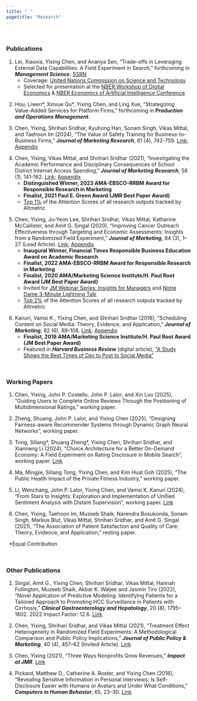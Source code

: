 ```yaml
---
title: " "
pagetitle: "Research"
---
```

<p>&nbsp;</p>

### Publications

1. Lei, Xiaoxia, Yixing Chen, and Ananya Sen, “Trade-offs in Leveraging External Data Capabilities: A
Field Experiment in Search,” forthcoming in ***Management Science***. [SSRN](https://papers.ssrn.com/sol3/papers.cfm?abstract_id=4452804)
    - Coverage: [United Nations Commission on Science and Technology](https://unctad.org/system/files/information-document/CSTD2023-2024_Issues01_data_en.pdf)
    - Selected for presentation at the [NBER Workshop of Digital Economics](https://www.nber.org/conferences/economics-digitization-spring-2023) 
    & [NBER Economics of Artificial Intelligence Conference](https://www.nber.org/conferences/economics-artificial-intelligence-conference-fall-2023)

&#32;

2. Hou, Liwen\*, Xinxue Qu\*, Yixing Chen, and Ling Xue, “Strategizing Value-Added Services for Platform Firms,” forthcoming in ***Production and Operations Management***.

&#32;


3. Chen, Yixing, Shrihari Sridhar, Kyuhong Han, Sonam Singh, Vikas Mittal, and Taehoon Im (2024), “The Value of Safety Training for Business-to-Business Firms,” ***Journal of Marketing Research***, 61 (4), 742-759. [Link](https://journals.sagepub.com/doi/pdf/10.1177/00222437231222857); [Appendix](https://journals.sagepub.com/doi/full/10.1177/00222437231222857#supplementary-materials)

&#32;

4.  Chen, Yixing, Vikas Mittal, and Shrihari Sridhar (2021), “Investigating the Academic Performance and Disciplinary Consequences of School District Internet Access Spending,” ***Journal of Marketing Research***, 58 (1), 141-162. [Link](https://journals.sagepub.com/doi/pdf/10.1177/0022243720964130); [Appendix](https://journals.sagepub.com/doi/suppl/10.1177/0022243720964130/suppl_file/Web_Appendix_FINAL_(Chen_Mittal_Sridhar).pdf)
    - **Distinguished Winner, 2023 AMA-EBSCO-RRBM Award for Responsible Research in Marketing**
    - **Finalist, 2021 Paul E. Green Award (JMR Best Paper Award)** 
    - [Top 1%](https://sage.altmetric.com/details/94875362#score) of the Attention Scores of all research outputs tracked by Altmetric 

&#32;

5.  Chen, Yixing, Ju-Yeon Lee, Shrihari Sridhar, Vikas Mittal, Katharine McCallister, and Amit G. Singal (2020), “Improving Cancer Outreach Effectiveness through Targeting and Economic Assessments: Insights from a Randomized Field Experiment,” ***Journal of Marketing***, 84 (3), 1–27 (Lead Article). [Link](https://journals.sagepub.com/doi/pdf/10.1177/0022242920913025); [Appendix](https://journals.sagepub.com/doi/suppl/10.1177/0022242920913025)
    - **Inaugural Winner, Financial Times Responsible Business Education Award on Academic Research** 
    - **Finalist, 2022 AMA-EBSCO-RRBM Award for Responsible Research in Marketing**
    - **Finalist, 2020 AMA/Marketing Science Institute/H. Paul Root Award (JM Best Paper Award)**
    - Invited for [JM Webinar Series: Insights for Managers](https://www.ama.org/jm-webinar-personalized-cancer-outreach-saves-both-lives-and-money/) and [Notre Dame 3-Minute Lightning Talk
](https://drive.google.com/file/d/11Apgq5RBHi4ZhKd8fP6kLEse4CShBmON/view)
    - [Top 2%](https://sage.altmetric.com/details/78200414#score) of the Attention Scores of all research outputs tracked by Altmetric

&#32;
    
6.  Kanuri, Vamsi K., Yixing Chen, and Shrihari Sridhar (2018), “Scheduling Content on Social Media: Theory, Evidence, and Application,” ***Journal of Marketing***, 82 (6), 89–108. [Link](https://journals.sagepub.com/doi/10.1177/0022242918805411); [Appendix](https://journals.sagepub.com/doi/suppl/10.1177/0022242918805411) 
    - **Finalist, 2018 AMA/Marketing Science Institute/H. Paul Root Award (JM Best Paper Award)**
    - Featured in ***Harvard Business Review*** (digital article), [“A Study Shows the Best Times of Day to Post to Social Media”](https://hbr.org/2018/09/a-study-shows-the-best-times-of-day-to-post-to-social-media)
                                  
&nbsp;

### Working Papers

1. Chen, Yixing, John P. Costello, John P. Lalor, and Xin Luo (2025), "Guiding Users to Complete Online Reviews Through the Positioning of Multidimensional Ratings," working paper. 

2. Zheng, Shuang, John P. Lalor, and Yixing Chen (2025), “Designing Fairness-aware Recommender Systems through Dynamic Graph Neural Networks”, working paper.

3. Tong, Siliang\*, Shuang Zheng\*, Yixing Chen, Shrihari Sridhar, and Xianneng Li (2024), “Choice Architecture for a Better On-Demand Economy: A Field Experiment on Rating Disclosure in Mobile Search”, working paper. [Link](https://papers.ssrn.com/sol3/papers.cfm?abstract_id=4695864)

4. Ma, Mingjie, Siliang Tong, Yixing Chen, and Kim Huat Goh (2025), “The Public Health Impact of the
Private Fitness Industry,” working paper.

5. Li, Wenchang, John P. Lalor, Yixing Chen, and Vamsi K. Kanuri (2024), “From Stars to Insights: Exploration and Implementation of Unified Sentiment Analysis with Distant Supervision", working paper. [Link](http://arxiv.org/abs/2305.01710)

6. Chen, Yixing, Taehoon Im, Muzeeb Shaik, Narendra Bosukonda, Sonam Singh, Markus Blut, Vikas Mittal, Shrihari Sridhar, and Amit G. Singal (2021), “The Association of Patient Satisfaction and Quality of Care: Theory, Evidence, and Application,” resting paper. 
  
&nbsp;
\*Equal Contribution

&nbsp;

### Other Publications

1. Singal, Amit G., Yixing Chen, Shrihari Sridhar, Vikas Mittal, Hannah Fullington, Muzeeb Shaik, Akbar K. Waljee and  Jasmin Tiro (2022), “Novel Application of Predictive Modeling: Identifying Patients for a Tailored Approach to Promoting HCC Surveillance in Patients with Cirrhosis,” ***Clinical Gastroenterology and Hepatology***, 20 (8), 1795–1802. 2022 Impact Factor: 12.6. [Link](https://www.sciencedirect.com/science/article/pii/S1542356521002172)

2. Chen, Yixing, Shrihari Sridhar, and Vikas Mittal (2021), “Treatment Effect Heterogeneity in Randomized Field Experiments: A Methodological Comparison and Public Policy Implications,” ***Journal of Public Policy & Marketing***, 40 (4), 457–62 (Invited Article). [Link](https://doi.org/10.1177%2F07439156211032751) 
 
3. Chen, Yixing (2021), “Three Ways Nonprofits Grow Revenues,” ***Impact at JMR***. [Link](https://www.ama.org/2021/01/26/three-ways-nonprofits-grow-revenues/?utm_source=rss&utm_medium=rss&utm_campaign=three-ways-nonprofits-grow-revenues) 

4. Pickard, Matthew D., Catherine A. Roster, and Yixing Chen (2016), “Revealing Sensitive Information in Personal Interviews: Is Self-Disclosure Easier with Humans or Avatars and Under What Conditions,” ***Computers in Human Behavior***, 65, 23–30. [Link](https://www.researchgate.net/profile/Matthew-Pickard-2/publication/306421780_Revealing_sensitive_information_in_personal_interviews_Is_self-disclosure_easier_with_humans_or_avatars_and_under_what_conditions/links/5fa160eca6fdccfd7b97b0ae/Revealing-sensitive-information-in-personal-interviews-Is-self-disclosure-easier-with-humans-or-avatars-and-under-what-conditions.pdf)





